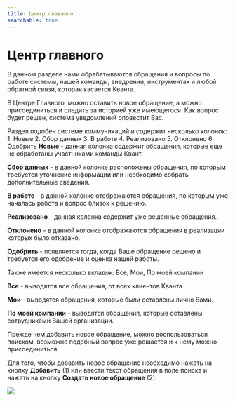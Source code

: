 ```yaml
---
title: Центр главного
searchable: true
---
```


# Центр главного

В данном разделе нами обрабатываются обращения и вопросы по работе системы, нашей команды, внедрении, инструментах и любой обратной связи, которая касается Кванта.

В Центре Главного, можно оставить новое обращение, а можно присоединиться и следить за историей уже имеющегося. Как вопрос будет решен, система уведомлений оповестит Вас.

Раздел подобен системе коммуникаций и содержит несколько колонок: 1. Новые 2. Сбор данных 3. В работе 4. Реализовано 5. Отклонено 6. Одобрить **Новые** - данная колонка содержит обращения, которые еще не обработаны участниками команды Квант.

**Сбор данных** - в данной колонке расположены обращения, по которым требуется уточнение информации или необходимо собрать дополнительные сведения.

**В работе** - в данной колонке отображаются обращения, по которым уже началась работа и вопрос близок к решению.

**Реализовано** - данная колонка содержит уже решенные обращения.

**Отклонено** - в данной колонке отображаются обращения в реализации которых было отказано.

**Одобрить** - появляется тогда, когда Ваше обращение решено и требуется его одобрение и оценка нашей работы.

Также имеется несколько вкладок: Все, Мои, По моей компании

**Все** - выводятся все обращения, от всех клиентов Кванта.

**Мои** - выводятся обращения, которые были оставлены лично Вами.

**По моей компании** - выводятся обращения, которые оставлены сотрудниками Вашей организации.

Прежде чем добавить новое обращение, можно воспользоваться поиском, возможно подобный вопрос уже решается и к нему можно присоединиться.

Для того, чтобы добавить новое обращение необходимо нажать на кнопку **Добавить** (1) или ввести текст обращения в поле поиска и нажать на кнопку **Создать новое обращение** (2).

![](/help_images_ru/add_ticket.png)
